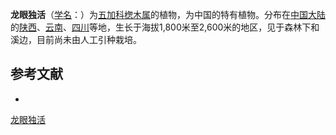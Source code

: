 {{Speciesbox
| name = 龙眼独活
| status = 
| status_system = 
| image = 
| genus = Aralia
| species = fargesii
| authority = Franch.
}}

'''龙眼独活'''（[[学名|学名]]：{{lang|la|''Aralia fargesii''}}）为[[五加科|五加科]][[楤木属|楤木属]]的植物，为中国的特有植物。分布在[[中国大陆|中国大陆]]的[[陕西|陕西]]、[[云南|云南]]、[[四川|四川]]等地，生长于海拔1,800米至2,600米的地区，见于森林下和溪边，目前尚未由人工引种栽培。

== 参考文献 ==
<div class="references-small">
* {{cite web| url =http://www.bioinfo.cn/db05/KmzwSpecies.php?action=view&id=1442| title =龙眼独活| work =《中国高等植物数据库全库》| publisher =中国科学院微生物研究所| author =昆明植物研究所| accessdate =2009-02-22| deadurl =yes| archiveurl =https://web.archive.org/web/20160305011330/http://www.bioinfo.cn/db05/KmzwSpecies.php?action=view&id=1442| archivedate =2016-03-05}}
</div>
{{Taxonbar|from=Q11181691}}

[[Category:楤木属|龙眼独活]]


{{Apiales-stub}}